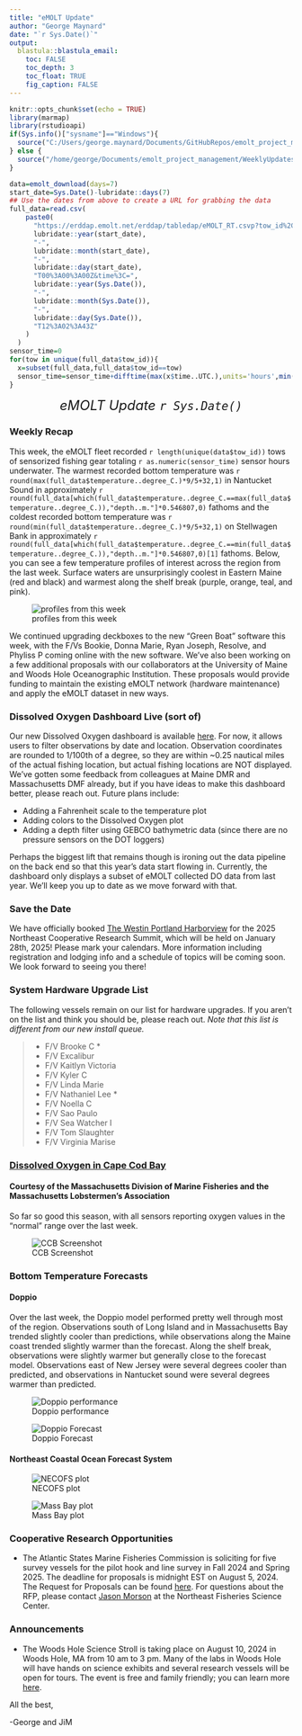 ```yaml
---
title: "eMOLT Update"
author: "George Maynard"
date: "`r Sys.Date()`"  
output: 
  blastula::blastula_email:
    toc: FALSE
    toc_depth: 3
    toc_float: TRUE
    fig_caption: FALSE
---
```


```r
knitr::opts_chunk$set(echo = TRUE)
library(marmap)
library(rstudioapi)
if(Sys.info()["sysname"]=="Windows"){
  source("C:/Users/george.maynard/Documents/GitHubRepos/emolt_project_management/WeeklyUpdates/forecast_check/R/emolt_download.R")
} else {
  source("/home/george/Documents/emolt_project_management/WeeklyUpdates/forecast_check/R/emolt_download.R")
}

data=emolt_download(days=7)
start_date=Sys.Date()-lubridate::days(7)
## Use the dates from above to create a URL for grabbing the data
full_data=read.csv(
    paste0(
      "https://erddap.emolt.net/erddap/tabledap/eMOLT_RT.csvp?tow_id%2Csegment_type%2Ctime%2Clatitude%2Clongitude%2Cdepth%2Ctemperature%2Csensor_type&segment_type=%22Fishing%22&time%3E=",
      lubridate::year(start_date),
      "-",
      lubridate::month(start_date),
      "-",
      lubridate::day(start_date),
      "T00%3A00%3A00Z&time%3C=",
      lubridate::year(Sys.Date()),
      "-",
      lubridate::month(Sys.Date()),
      "-",
      lubridate::day(Sys.Date()),
      "T12%3A02%3A43Z"
    )
  )
sensor_time=0
for(tow in unique(full_data$tow_id)){
  x=subset(full_data,full_data$tow_id==tow)
  sensor_time=sensor_time+difftime(max(x$time..UTC.),units='hours',min(x$time..UTC.))
}
```

<center> 

<font size="5"> *eMOLT Update `r Sys.Date()` * </font>

</center>

### Weekly Recap 

This week, the eMOLT fleet recorded `r length(unique(data$tow_id))` tows of sensorized fishing gear totaling `r as.numeric(sensor_time)` sensor hours underwater. The warmest recorded bottom temperature was `r round(max(full_data$temperature..degree_C.)*9/5+32,1)` in Nantucket Sound in approximately `r round(full_data[which(full_data$temperature..degree_C.==max(full_data$temperature..degree_C.)),"depth..m."]*0.546807,0)` fathoms and the coldest recorded bottom temperature was `r round(min(full_data$temperature..degree_C.)*9/5+32,1)` on Stellwagen Bank in approximately `r round(full_data[which(full_data$temperature..degree_C.==min(full_data$temperature..degree_C.)),"depth..m."]*0.546807,0)[1]` fathoms. Below, you can see a few temperature profiles of interest across the region from the last week. Surface waters are unsurprisingly coolest in Eastern Maine (red and black) and warmest along the shelf break (purple, orange, teal, and pink).

![profiles from this week](profiles.png)

We continued upgrading deckboxes to the new "Green Boat" software this week, with the F/Vs Bookie, Donna Marie, Ryan Joseph, Resolve, and Phyliss P coming online with the new software. We've also been working on a few additional proposals with our collaborators at the University of Maine and Woods Hole Oceanographic Institution. These proposals would provide funding to maintain the existing eMOLT network (hardware maintenance) and apply the eMOLT dataset in new ways. 

### Dissolved Oxygen Dashboard Live (sort of)

Our new Dissolved Oxygen dashboard is available [here](https://connect.fisheries.noaa.gov/content/512fdb3f-c26f-41b2-b12d-2ed073c68086/). For now, it allows users to filter observations by date and location. Observation coordinates are rounded to 1/100th of a degree, so they are within ~0.25 nautical miles of the actual fishing location, but actual fishing locations are NOT displayed. We've gotten some feedback from colleagues at Maine DMR and Massachusetts DMF already, but if you have ideas to make this dashboard better, please reach out. Future plans include:

- Adding a Fahrenheit scale to the temperature plot
- Adding colors to the Dissolved Oxygen plot
- Adding a depth filter using GEBCO bathymetric data (since there are no pressure sensors on the DOT loggers)

Perhaps the biggest lift that remains though is ironing out the data pipeline on the back end so that this year's data start flowing in. Currently, the dashboard only displays a subset of eMOLT collected DO data from last year. We'll keep you up to date as we move forward with that. 

### Save the Date

We have officially booked [The Westin Portland Harborview](https://maps.app.goo.gl/TRsvzYP6AogdDMXW9) for the 2025 Northeast Cooperative Research Summit, which will be held on January 28th, 2025! Please mark your calendars. More information including registration and lodging info and a schedule of topics will be coming soon. We look forward to seeing you there!

### System Hardware Upgrade List

The following vessels remain on our list for hardware upgrades. If you aren't on the list and think you should be, please reach out. *Note that this list is different from our new install queue.*

>
 - F/V Brooke C *
 - F/V Excalibur
 - F/V Kaitlyn Victoria
 - F/V Kyler C
 - F/V Linda Marie
 - F/V Nathaniel Lee *
 - F/V Noella C
 - F/V Sao Paulo
 - F/V Sea Watcher I
 - F/V Tom Slaughter
 - F/V Virginia Marise

### [Dissolved Oxygen in Cape Cod Bay](https://experience.arcgis.com/experience/0d553dfc6c60487cb1f4d20b5366ee0b/page/Map-Page/)
#### Courtesy of the Massachusetts Division of Marine Fisheries and the Massachusetts Lobstermen's Association

So far so good this season, with all sensors reporting oxygen values in the "normal" range over the last week.

![CCB Screenshot](CCB_screenshot.JPG)

### Bottom Temperature Forecasts

#### Doppio 

Over the last week, the Doppio model performed pretty well through most of the region. Observations south of Long Island and in Massachusetts Bay trended slightly cooler than predictions, while observations along the Maine coast trended slightly warmer than the forecast. Along the shelf break, observations were slightly warmer but generally close to the forecast model. Observations east of New Jersey were several degrees cooler than predicted, and observations in Nantucket sound were several degrees warmer than predicted. 

![Doppio performance](doppio_compare.png)

![Doppio Forecast](DOPPIO_forecast_F.gif)

#### Northeast Coastal Ocean Forecast System

![NECOFS plot](NECOFS_GOM.gif)

![Mass Bay plot](NECOFS_MABAY.gif)

### Cooperative Research Opportunities

- The Atlantic States Marine Fisheries Commission is soliciting for five survey vessels for the pilot hook and line survey in Fall 2024 and Spring 2025. The deadline for proposals is midnight EST on August 5, 2024. The Request for Proposals can be found [here](https://asmfc.org/files/RFPs/FY2025_RFP_OffshoreWindPilotHL_Surveys.pdf). For questions about the RFP, please contact [Jason Morson](jason.morson@noaa.gov) at the Northeast Fisheries Science Center.


### Announcements

- The Woods Hole Science Stroll is taking place on August 10, 2024 in Woods Hole, MA from 10 am to 3 pm. Many of the labs in Woods Hole will have hands on science exhibits and several research vessels will be open for tours. The event is free and family friendly; you can learn more [here](https://www.fisheries.noaa.gov/event/2024-woods-hole-science-stroll-noaa-fisheries). 

All the best,

-George and JiM
